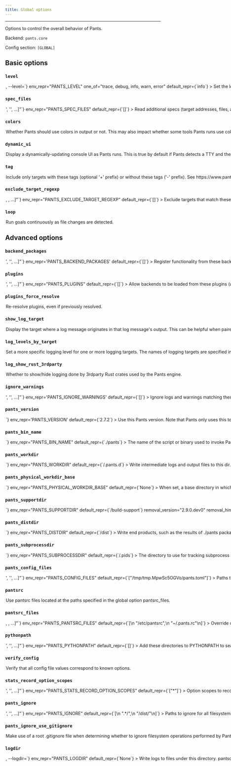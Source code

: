 ```yaml
---
title: Global options
---
```



---

Options to control the overall behavior of Pants.

Backend: <span className="color--primary">`pants.core`</span>

Config section: <span className="color--primary">`[GLOBAL]`</span>

<span className={styles.options}>

## Basic options

### `level`

<Option
  cli_repr={`-l=<LogLevel>, --level=<LogLevel>`}
  env_repr="PANTS_LEVEL"
  one_of="trace, debug, info, warn, error"
  default_repr={`info`}
>

Set the logging level.

</Option>

### `spec_files`

<Option
  cli_repr={`--spec-files="['<str>', '<str>', ...]"`}
  env_repr="PANTS_SPEC_FILES"
  default_repr={`[]`}
>

Read additional specs (target addresses, files, and/or globs), one per line,
from these files.

</Option>

### `colors`

<Option
  cli_repr={`--[no-]colors`}
  env_repr='PANTS_COLORS'
  default_repr={`False`}
>

Whether Pants should use colors in output or not. This may also impact whether some tools Pants runs use color.

When unset, this value defaults based on whether the output destination supports color.

</Option>

### `dynamic_ui`

<Option
  cli_repr={`--[no-]dynamic-ui`}
  env_repr="PANTS_DYNAMIC_UI"
  default_repr={`True`}
>

Display a dynamically-updating console UI as Pants runs. This is true by
default if Pants detects a TTY and there is no &#x27;CI&#x27; environment
variable indicating that Pants is running in a continuous integration
environment.

</Option>

### `tag`

<Option
  cli_repr={`--tag="[[+-]tag1,tag2,..., [+-]tag1,tag2,..., ...]"`}
  env_repr="PANTS_TAG"
  default_repr={`[]`}
>

Include only targets with these tags (optional &#x27;+&#x27; prefix) or
without these tags (&#x27;-&#x27; prefix). See
https://www.pantsbuild.org/v2.7/docs/advanced-target-selection.

</Option>

### `exclude_target_regexp`

<Option
  cli_repr={`--exclude-target-regexp="[<regexp>, <regexp>, ...]"`}
  env_repr="PANTS_EXCLUDE_TARGET_REGEXP"
  default_repr={`[]`}
>

Exclude targets that match these regexes. This does not impact file arguments.

</Option>

### `loop`

<Option cli_repr={`--[no-]loop`} env_repr="PANTS_LOOP" default_repr={`False`}>
  Run goals continuously as file changes are detected.

</Option>

## Advanced options

### `backend_packages`

<Option
  cli_repr={`--backend-packages="['<str>', '<str>', ...]"`}
  env_repr='PANTS_BACKEND_PACKAGES'
  default_repr={`[]`}
>

Register functionality from these backends.

The backend packages must be present on the PYTHONPATH, typically because they are in the Pants core dist, in a plugin dist, or available as sources in the repo.

</Option>

### `plugins`

<Option
  cli_repr={`--plugins="['<str>', '<str>', ...]"`}
  env_repr="PANTS_PLUGINS"
  default_repr={`[]`}
>

Allow backends to be loaded from these plugins (usually released through
PyPI). The default backends for each plugin will be loaded automatically.
Other backends in a plugin can be loaded by listing them in `backend_packages`
in the `[GLOBAL]` scope.

</Option>

### `plugins_force_resolve`

<Option
  cli_repr={`--[no-]plugins-force-resolve`}
  env_repr="PANTS_PLUGINS_FORCE_RESOLVE"
  default_repr={`False`}
>

Re-resolve plugins, even if previously resolved.

</Option>

### `show_log_target`

<Option
  cli_repr={`--[no-]show-log-target`}
  env_repr="PANTS_SHOW_LOG_TARGET"
  default_repr={`False`}
>

Display the target where a log message originates in that log message&#x27;s
output. This can be helpful when paired with --log-levels-by-target.

</Option>

### `log_levels_by_target`

<Option
  cli_repr={`--log-levels-by-target="{'key1': val1, 'key2': val2, ...}"`}
  env_repr='PANTS_LOG_LEVELS_BY_TARGET'
  default_repr={`{}`}
>

Set a more specific logging level for one or more logging targets. The names of logging targets are specified in log strings when the --show-log-target option is set. The logging levels are one of: &quot;error&quot;, &quot;warn&quot;, &quot;info&quot;, &quot;debug&quot;, &quot;trace&quot;. All logging targets not specified here use the global log level set with --level. For example, you can set `--log-levels-by-target='{"workunit_store": "info", "pants.engine.rules": "warn"}'`.

</Option>

### `log_show_rust_3rdparty`

<Option
  cli_repr={`--[no-]log-show-rust-3rdparty`}
  env_repr="PANTS_LOG_SHOW_RUST_3RDPARTY"
  default_repr={`False`}
>

Whether to show/hide logging done by 3rdparty Rust crates used by the Pants
engine.

</Option>

### `ignore_warnings`

<Option
  cli_repr={`--ignore-warnings="['<str>', '<str>', ...]"`}
  env_repr='PANTS_IGNORE_WARNINGS'
  default_repr={`[]`}
>

Ignore logs and warnings matching these strings.

Normally, Pants will look for literal matches from the start of the log/warning message, but you can prefix the ignore with `$regex$` for Pants to instead treat your string as a regex pattern. For example:

```
ignore_warnings = [
    "DEPRECATED: option 'config' in scope 'flake8' will be removed",
    '$regex$:No files\s*'
]
```

</Option>

### `pants_version`

<Option
  cli_repr={`--pants-version=<str>`}
  env_repr='PANTS_VERSION'
  default_repr={`2.7.2`}
>

Use this Pants version. Note that Pants only uses this to verify that you are using the requested version, as Pants cannot dynamically change the version it is using once the program is already running.

If you use the `./pants` script from https://www.pantsbuild.org/v2.7/docs/installation, however, changing the value in your `pants.toml` will cause the new version to be installed and run automatically.

Run `./pants --version` to check what is being used.

</Option>

### `pants_bin_name`

<Option
  cli_repr={`--pants-bin-name=<str>`}
  env_repr="PANTS_BIN_NAME"
  default_repr={`./pants`}
>

The name of the script or binary used to invoke Pants. Useful when printing
help messages.

</Option>

### `pants_workdir`

<Option
  cli_repr={`--pants-workdir=<dir>`}
  env_repr="PANTS_WORKDIR"
  default_repr={`<buildroot>/.pants.d`}
>

Write intermediate logs and output files to this dir.

</Option>

### `pants_physical_workdir_base`

<Option
  cli_repr={`--pants-physical-workdir-base=<dir>`}
  env_repr="PANTS_PHYSICAL_WORKDIR_BASE"
  default_repr={`None`}
>

When set, a base directory in which to store `--pants-workdir` contents. If
this option is a set, the workdir will be created as symlink into a
per-workspace subdirectory.

</Option>

### `pants_supportdir`

<Option
  cli_repr={`--pants-supportdir=<dir>`}
  env_repr="PANTS_SUPPORTDIR"
  default_repr={`<buildroot>/build-support`}
  removal_version="2.9.0.dev0"
  removal_hint={"Unused: this option has no necessary equivalent in v2."}
>

Used only for templating in `pants.toml`.

</Option>

### `pants_distdir`

<Option
  cli_repr={`--pants-distdir=<dir>`}
  env_repr="PANTS_DISTDIR"
  default_repr={`<buildroot>/dist`}
>

Write end products, such as the results of `./pants package`, to this dir.

</Option>

### `pants_subprocessdir`

<Option
  cli_repr={`--pants-subprocessdir=<str>`}
  env_repr="PANTS_SUBPROCESSDIR"
  default_repr={`<buildroot>/.pids`}
>

The directory to use for tracking subprocess metadata. This should live
outside of the dir used by `pants_workdir` to allow for tracking subprocesses
that outlive the workdir data.

</Option>

### `pants_config_files`

<Option
  cli_repr={`--pants-config-files="['<str>', '<str>', ...]"`}
  env_repr="PANTS_CONFIG_FILES"
  default_repr={`["/tmp/tmp.MpwSc5OGVo/pants.toml"]`}
>

Paths to Pants config files. This may only be set through the environment
variable `PANTS_CONFIG_FILES` and the command line argument
`--pants-config-files`; it will be ignored if in a config file like
`pants.toml`.

</Option>

### `pantsrc`

<Option
  cli_repr={`--[no-]pantsrc`}
  env_repr="PANTS_PANTSRC"
  default_repr={`True`}
>

Use pantsrc files located at the paths specified in the global option
`pantsrc_files`.

</Option>

### `pantsrc_files`

<Option
  cli_repr={`--pantsrc-files="[<path>, <path>, ...]"`}
  env_repr="PANTS_PANTSRC_FILES"
  default_repr={`[\n  "/etc/pantsrc",\n  "~/.pants.rc"\n]`}
>

Override config with values from these files, using syntax matching that of
`--pants-config-files`.

</Option>

### `pythonpath`

<Option
  cli_repr={`--pythonpath="['<str>', '<str>', ...]"`}
  env_repr="PANTS_PYTHONPATH"
  default_repr={`[]`}
>

Add these directories to PYTHONPATH to search for plugins. This does not
impact the PYTHONPATH used by Pants when running your Python code.

</Option>

### `verify_config`

<Option
  cli_repr={`--[no-]verify-config`}
  env_repr="PANTS_VERIFY_CONFIG"
  default_repr={`True`}
>

Verify that all config file values correspond to known options.

</Option>

### `stats_record_option_scopes`

<Option
  cli_repr={`--stats-record-option-scopes="['<str>', '<str>', ...]"`}
  env_repr="PANTS_STATS_RECORD_OPTION_SCOPES"
  default_repr={`["*"]`}
>

Option scopes to record in stats on run completion. Options may be selected by
joining the scope and the option with a ^ character, i.e. to get option
`pantsd` in the GLOBAL scope, you&#x27;d pass `GLOBAL^pantsd`. Add a
&#x27;\*&#x27; to the list to capture all known scopes.

</Option>

### `pants_ignore`

<Option
  cli_repr={`--pants-ignore="['<str>', '<str>', ...]"`}
  env_repr="PANTS_IGNORE"
  default_repr={`[\n  ".*/",\n  "/dist/"\n]`}
>

Paths to ignore for all filesystem operations performed by pants (e.g. BUILD
file scanning, glob matching, etc). Patterns use the gitignore syntax
(https://git-scm.com/docs/gitignore). The `pants_distdir` and `pants_workdir`
locations are automatically ignored. `pants_ignore` can be used in tandem with
`pants_ignore_use_gitignore`; any rules specified here are applied after rules
specified in a .gitignore file.

</Option>

### `pants_ignore_use_gitignore`

<Option
  cli_repr={`--[no-]pants-ignore-use-gitignore`}
  env_repr="PANTS_IGNORE_USE_GITIGNORE"
  default_repr={`True`}
>

Make use of a root .gitignore file when determining whether to ignore
filesystem operations performed by Pants. If used together with
`--pants-ignore`, any exclude/include patterns specified there apply after
.gitignore rules.

</Option>

### `logdir`

<Option
  cli_repr={`-d=<dir>, --logdir=<dir>`}
  env_repr="PANTS_LOGDIR"
  default_repr={`None`}
>

Write logs to files under this directory.

</Option>

### `pantsd`

<Option
  cli_repr={`--[no-]pantsd`}
  env_repr="PANTS_PANTSD"
  default_repr={`True`}
>

Enables use of the Pants daemon (pantsd). pantsd can significantly improve
runtime performance by lowering per-run startup cost, and by memoizing
filesystem operations and rule execution.

</Option>

### `concurrent`

<Option
  cli_repr={`--[no-]concurrent`}
  env_repr="PANTS_CONCURRENT"
  default_repr={`False`}
>

Enable concurrent runs of Pants. Without this enabled, Pants will start up all
concurrent invocations (e.g. in other terminals) without pantsd. Enabling this
option requires parallel Pants invocations to block on the first.

</Option>

### `pantsd_timeout_when_multiple_invocations`

<Option
  cli_repr={`--pantsd-timeout-when-multiple-invocations=<float>`}
  env_repr="PANTS_PANTSD_TIMEOUT_WHEN_MULTIPLE_INVOCATIONS"
  default_repr={`60.0`}
>

The maximum amount of time to wait for the invocation to start until raising a
timeout exception. Because pantsd currently does not support parallel runs,
any prior running Pants command must be finished for the current one to start.
To never timeout, use the value -1.

</Option>

### `pantsd_max_memory_usage`

<Option
  cli_repr={`--pantsd-max-memory-usage=<memory_size>`}
  env_repr='PANTS_PANTSD_MAX_MEMORY_USAGE'
  default_repr={`1GiB`}
>

The maximum memory usage of the pantsd process.

When the maximum memory is exceeded, the daemon will restart gracefully, although all previous in-memory caching will be lost. Setting too low means that you may miss out on some caching, whereas setting too high may over-consume resources and may result in the operating system killing Pantsd due to memory overconsumption (e.g. via the OOM killer).

You can suffix with `GiB`, `MiB`, `KiB`, or `B` to indicate the unit, e.g. `2GiB` or `2.12GiB`. A bare number will be in bytes.

There is at most one pantsd process per workspace.

</Option>

### `print_stacktrace`

<Option
  cli_repr={`--[no-]print-stacktrace`}
  env_repr="PANTS_PRINT_STACKTRACE"
  default_repr={`False`}
>

Print the full exception stack trace for any errors.

</Option>

### `engine_visualize_to`

<Option
  cli_repr={`--engine-visualize-to=<dir_option>`}
  env_repr="PANTS_ENGINE_VISUALIZE_TO"
  default_repr={`None`}
>

A directory to write execution and rule graphs to as `dot` files. The contents
of the directory will be overwritten if any filenames collide.

</Option>

### `pantsd_pailgun_port`

<Option
  cli_repr={`--pantsd-pailgun-port=<int>`}
  env_repr="PANTS_PANTSD_PAILGUN_PORT"
  default_repr={`0`}
>

The port to bind the Pants nailgun server to. Defaults to a random port.

</Option>

### `pantsd_invalidation_globs`

<Option
  cli_repr={`--pantsd-invalidation-globs="['<str>', '<str>', ...]"`}
  env_repr="PANTS_PANTSD_INVALIDATION_GLOBS"
  default_repr={`[]`}
>

Filesystem events matching any of these globs will trigger a daemon restart.
Pants&#x27;s own code, plugins, and `--pants-config-files` are inherently
invalidated.

</Option>

### `rule_threads_core`

<Option
  cli_repr={`--rule-threads-core=<int>`}
  env_repr='PANTS_RULE_THREADS_CORE'
  default_repr={`max(2, #cores/2)`}
>

The number of threads to keep active and ready to execute `@rule` logic (see also: `--rule-threads-max`).

Values less than 2 are not currently supported.

This value is independent of the number of processes that may be spawned in parallel locally (controlled by `--process-execution-local-parallelism`).

</Option>

### `rule_threads_max`

<Option
  cli_repr={`--rule-threads-max=<int>`}
  env_repr="PANTS_RULE_THREADS_MAX"
  default_repr={`None`}
>

The maximum number of threads to use to execute `@rule` logic. Defaults to a
small multiple of `--rule-threads-core`.

</Option>

### `local_store_dir`

<Option
  cli_repr={`--local-store-dir=<str>`}
  env_repr='PANTS_LOCAL_STORE_DIR'
  default_repr={`$XDG_CACHE_HOME/pants/lmdb_store`}
>

Directory to use for the local file store, which stores the results of subprocesses run by Pants.

The path may be absolute or relative. If the directory is within the build root, be sure to include it in `--pants-ignore`.

</Option>

### `local_store_shard_count`

<Option
  cli_repr={`--local-store-shard-count=<int>`}
  env_repr='PANTS_LOCAL_STORE_SHARD_COUNT'
  default_repr={`16`}
>

The number of LMDB shards created for the local store. This setting also impacts the maximum size of stored files: see `--local-store-files-max-size-bytes` for more information.

Because LMDB allows only one simultaneous writer per database, the store is split into multiple shards to allow for more concurrent writers. The faster your disks are, the fewer shards you are likely to need for performance.

NB: After changing this value, you will likely want to manually clear the `--local-store-dir` directory to clear the space used by old shard layouts.

</Option>

### `local_store_processes_max_size_bytes`

<Option
  cli_repr={`--local-store-processes-max-size-bytes=<int>`}
  env_repr="PANTS_LOCAL_STORE_PROCESSES_MAX_SIZE_BYTES"
  default_repr={`16000000000`}
>

The maximum size in bytes of the local store containing process cache entries.
Stored below `--local-store-dir`.

</Option>

### `local_store_files_max_size_bytes`

<Option
  cli_repr={`--local-store-files-max-size-bytes=<int>`}
  env_repr='PANTS_LOCAL_STORE_FILES_MAX_SIZE_BYTES'
  default_repr={`256000000000`}
>

The maximum size in bytes of the local store containing files. Stored below `--local-store-dir`.

NB: This size value bounds the total size of all files, but (due to sharding of the store on disk) it also bounds the per-file size to (VALUE / `--local-store-shard-count`).

This value doesn&#x27;t reflect space allocated on disk, or RAM allocated (it may be reflected in VIRT but not RSS). However, the default is lower than you might otherwise choose because macOS creates core dumps that include MMAP&#x27;d pages, and setting this too high might cause core dumps to use an unreasonable amount of disk if they are enabled.

</Option>

### `local_store_directories_max_size_bytes`

<Option
  cli_repr={`--local-store-directories-max-size-bytes=<int>`}
  env_repr="PANTS_LOCAL_STORE_DIRECTORIES_MAX_SIZE_BYTES"
  default_repr={`16000000000`}
>

The maximum size in bytes of the local store containing directories. Stored
below `--local-store-dir`.

</Option>

### `named_caches_dir`

<Option
  cli_repr={`--named-caches-dir=<str>`}
  env_repr='PANTS_NAMED_CACHES_DIR'
  default_repr={`$XDG_CACHE_HOME/pants/named_caches`}
>

Directory to use for named global caches for tools and processes with trusted, concurrency-safe caches.

The path may be absolute or relative. If the directory is within the build root, be sure to include it in `--pants-ignore`.

</Option>

### `local_execution_root_dir`

<Option
  cli_repr={`--local-execution-root-dir=<str>`}
  env_repr='PANTS_LOCAL_EXECUTION_ROOT_DIR'
  default_repr={`/tmp`}
>

Directory to use for local process execution sandboxing.

The path may be absolute or relative. If the directory is within the build root, be sure to include it in `--pants-ignore`.

</Option>

### `process_execution_local_cache`

<Option
  cli_repr={`--[no-]process-execution-local-cache`}
  env_repr="PANTS_PROCESS_EXECUTION_LOCAL_CACHE"
  default_repr={`True`}
>

Whether to cache process executions in a local cache persisted to disk at
`--local-store-dir`.

</Option>

### `process_execution_local_cleanup`

<Option
  cli_repr={`--[no-]process-execution-local-cleanup`}
  env_repr="PANTS_PROCESS_EXECUTION_LOCAL_CLEANUP"
  default_repr={`True`}
>

If false, Pants will not clean up local directories used as chroots for
running processes. Pants will log their location so that you can inspect the
chroot, and run the `__run.sh` script to recreate the process using the same
argv and environment variables used by Pants. This option is useful for
debugging.

</Option>

### `ca_certs_path`

<Option
  cli_repr={`--ca-certs-path=<str>`}
  env_repr="PANTS_CA_CERTS_PATH"
  default_repr={`None`}
>

Path to a file containing PEM-format CA certificates used for verifying secure
connections when downloading files required by a build.

</Option>

### `process_execution_local_parallelism`

<Option
  cli_repr={`--process-execution-local-parallelism=<int>`}
  env_repr='PANTS_PROCESS_EXECUTION_LOCAL_PARALLELISM'
  default_repr={`#cores`}
>

Number of concurrent processes that may be executed locally.

This value is independent of the number of threads that may be used to execute the logic in `@rules` (controlled by `--rule-threads-core`).

</Option>

### `process_execution_remote_parallelism`

<Option
  cli_repr={`--process-execution-remote-parallelism=<int>`}
  env_repr="PANTS_PROCESS_EXECUTION_REMOTE_PARALLELISM"
  default_repr={`128`}
>

Number of concurrent processes that may be executed remotely.

</Option>

### `process_execution_cache_namespace`

<Option
  cli_repr={`--process-execution-cache-namespace=<str>`}
  env_repr="PANTS_PROCESS_EXECUTION_CACHE_NAMESPACE"
  default_repr={`None`}
>

The cache namespace for process execution. Change this value to invalidate
every artifact&#x27;s execution, or to prevent process cache entries from
being (re)used for different usecases or users.

</Option>

### `process_execution_local_enable_nailgun`

<Option
  cli_repr={`--[no-]process-execution-local-enable-nailgun`}
  env_repr="PANTS_PROCESS_EXECUTION_LOCAL_ENABLE_NAILGUN"
  default_repr={`False`}
>

Whether or not to use nailgun to run the requests that are marked as
nailgunnable.

</Option>

### `remote_execution`

<Option
  cli_repr={`--[no-]remote-execution`}
  env_repr='PANTS_REMOTE_EXECUTION'
  default_repr={`False`}
>

Enables remote workers for increased parallelism. (Alpha)

Alternatively, you can use `--remote-cache-read` and `--remote-cache-write` to still run everything locally, but to use a remote cache.

</Option>

### `remote_cache_read`

<Option
  cli_repr={`--[no-]remote-cache-read`}
  env_repr='PANTS_REMOTE_CACHE_READ'
  default_repr={`False`}
>

Whether to enable reading from a remote cache.

This cannot be used at the same time as `--remote-execution`.

</Option>

### `remote_cache_write`

<Option
  cli_repr={`--[no-]remote-cache-write`}
  env_repr='PANTS_REMOTE_CACHE_WRITE'
  default_repr={`False`}
>

Whether to enable writing results to a remote cache.

This cannot be used at the same time as `--remote-execution`.

</Option>

### `remote_instance_name`

<Option
  cli_repr={`--remote-instance-name=<str>`}
  env_repr='PANTS_REMOTE_INSTANCE_NAME'
  default_repr={`None`}
>

Name of the remote instance to use by remote caching and remote execution.

This is used by some remote servers for routing. Consult your remote server for whether this should be set.

You can also use `--remote-auth-plugin` to provide a plugin to dynamically set this value.

</Option>

### `remote_ca_certs_path`

<Option
  cli_repr={`--remote-ca-certs-path=<str>`}
  env_repr='PANTS_REMOTE_CA_CERTS_PATH'
  default_repr={`None`}
>

Path to a PEM file containing CA certificates used for verifying secure connections to `--remote-execution-address` and `--remote-store-address`.

If unspecified, Pants will attempt to auto-discover root CA certificates when TLS is enabled with remote execution and caching.

</Option>

### `remote_oauth_bearer_token_path`

<Option
  cli_repr={`--remote-oauth-bearer-token-path=<str>`}
  env_repr='PANTS_REMOTE_OAUTH_BEARER_TOKEN_PATH'
  default_repr={`None`}
>

Path to a file containing an oauth token to use for gGRPC connections to `--remote-execution-address` and `--remote-store-address`.

If specified, Pants will add a header in the format `authorization: Bearer <token>`. You can also manually add this header via `--remote-execution-headers` and `--remote-store-headers`, or use `--remote-auth-plugin` to provide a plugin to dynamically set the relevant headers. Otherwise, no authorization will be performed.

</Option>

### `remote_auth_plugin`

<Option
  cli_repr={`--remote-auth-plugin=<str>`}
  env_repr='PANTS_REMOTE_AUTH_PLUGIN'
  default_repr={`None`}
>

Path to a plugin to dynamically configure remote caching and execution options.

Format: `path.to.module:my_func`. Pants will import your module and run your function. Update the `--pythonpath` option to ensure your file is loadable.

The function should take the kwargs `initial_store_headers: dict[str, str]`, `initial_execution_headers: dict[str, str]`, `options: Options` (from pants.option.options), `env: dict[str, str]`, and `prior_result: AuthPluginResult | None`. It should return an instance of `AuthPluginResult` from `pants.option.global_options`.

Pants will replace the headers it would normally use with whatever your plugin returns; usually, you should include the `initial_store_headers` and `initial_execution_headers` in your result so that options like `--remote-store-headers` still work.

If you return `instance_name`, Pants will replace `--remote-instance-name` with this value.

If the returned auth state is `AuthPluginState.UNAVAILABLE`, Pants will disable remote caching and execution.

If Pantsd is in use, `prior_result` will be the previous `AuthPluginResult` returned by your plugin, which allows you to reuse the result. Otherwise, if Pantsd has been restarted or is not used, the `prior_result` will be `None`.

</Option>

### `remote_store_address`

<Option
  cli_repr={`--remote-store-address=<str>`}
  env_repr='PANTS_REMOTE_STORE_ADDRESS'
  default_repr={`None`}
>

The URI of a server used for the remote file store.

Format: `scheme://host:port`. The supported schemes are `grpc` and `grpcs`, i.e. gRPC with TLS enabled. If `grpc` is used, TLS will be disabled.

</Option>

### `remote_store_headers`

<Option
  cli_repr={`--remote-store-headers="{'key1': val1, 'key2': val2, ...}"`}
  env_repr='PANTS_REMOTE_STORE_HEADERS'
  default_repr={`{"user-agent": "pants/2.7.2"}`}
>

Headers to set on remote store requests.

Format: header=value. Pants may add additional headers.

See `--remote-execution-headers` as well.

</Option>

### `remote_store_chunk_bytes`

<Option
  cli_repr={`--remote-store-chunk-bytes=<int>`}
  env_repr="PANTS_REMOTE_STORE_CHUNK_BYTES"
  default_repr={`1048576`}
>

Size in bytes of chunks transferred to/from the remote file store.

</Option>

### `remote_store_chunk_upload_timeout_seconds`

<Option
  cli_repr={`--remote-store-chunk-upload-timeout-seconds=<int>`}
  env_repr="PANTS_REMOTE_STORE_CHUNK_UPLOAD_TIMEOUT_SECONDS"
  default_repr={`60`}
>

Timeout (in seconds) for uploads of individual chunks to the remote file
store.

</Option>

### `remote_store_rpc_retries`

<Option
  cli_repr={`--remote-store-rpc-retries=<int>`}
  env_repr="PANTS_REMOTE_STORE_RPC_RETRIES"
  default_repr={`2`}
>

Number of times to retry any RPC to the remote store before giving up.

</Option>

### `remote_store_rpc_concurrency`

<Option
  cli_repr={`--remote-store-rpc-concurrency=<int>`}
  env_repr="PANTS_REMOTE_STORE_RPC_CONCURRENCY"
  default_repr={`128`}
>

The number of concurrent requests allowed to the remote store service.

</Option>

### `remote_store_batch_api_size_limit`

<Option
  cli_repr={`--remote-store-batch-api-size-limit=<int>`}
  env_repr="PANTS_REMOTE_STORE_BATCH_API_SIZE_LIMIT"
  default_repr={`4194304`}
>

The maximum total size of blobs allowed to be sent in a single batch API call
to the remote store.

</Option>

### `remote_cache_warnings`

<Option
  cli_repr={`--remote-cache-warnings=<RemoteCacheWarningsBehavior>`}
  env_repr='PANTS_REMOTE_CACHE_WARNINGS'
  one_of='ignore, first_only, backoff'
  default_repr={`first_only`}
>

Whether to log remote cache failures at the `warn` log level.

All errors not logged at the `warn` level will instead be logged at the `debug` level.

</Option>

### `remote_cache_eager_fetch`

<Option
  cli_repr={`--[no-]remote-cache-eager-fetch`}
  env_repr='PANTS_REMOTE_CACHE_EAGER_FETCH'
  default_repr={`True`}
>

Eagerly fetch relevant content from the remote store instead of lazily fetching.

This may result in worse performance, but reduce the frequency of errors encountered by reducing the surface area of when remote caching is used.

</Option>

### `remote_cache_rpc_concurrency`

<Option
  cli_repr={`--remote-cache-rpc-concurrency=<int>`}
  env_repr="PANTS_REMOTE_CACHE_RPC_CONCURRENCY"
  default_repr={`128`}
>

The number of concurrent requests allowed to the remote cache service.

</Option>

### `remote_execution_address`

<Option
  cli_repr={`--remote-execution-address=<str>`}
  env_repr='PANTS_REMOTE_EXECUTION_ADDRESS'
  default_repr={`None`}
>

The URI of a server used as a remote execution scheduler.

Format: `scheme://host:port`. The supported schemes are `grpc` and `grpcs`, i.e. gRPC with TLS enabled. If `grpc` is used, TLS will be disabled.

You must also set `--remote-store-address`, which will often be the same value.

</Option>

### `remote_execution_extra_platform_properties`

<Option
  cli_repr={`--remote-execution-extra-platform-properties="['<str>', '<str>', ...]"`}
  env_repr="PANTS_REMOTE_EXECUTION_EXTRA_PLATFORM_PROPERTIES"
  default_repr={`[]`}
>

Platform properties to set on remote execution requests. Format:
property=value. Multiple values should be specified as multiple occurrences of
this flag. Pants itself may add additional platform properties.

</Option>

### `remote_execution_headers`

<Option
  cli_repr={`--remote-execution-headers="{'key1': val1, 'key2': val2, ...}"`}
  env_repr='PANTS_REMOTE_EXECUTION_HEADERS'
  default_repr={`{"user-agent": "pants/2.7.2"}`}
>

Headers to set on remote execution requests. Format: header=value. Pants may add additional headers.

See `--remote-store-headers` as well.

</Option>

### `remote_execution_overall_deadline_secs`

<Option
  cli_repr={`--remote-execution-overall-deadline-secs=<int>`}
  env_repr="PANTS_REMOTE_EXECUTION_OVERALL_DEADLINE_SECS"
  default_repr={`3600`}
>

Overall timeout in seconds for each remote execution request from time of
submission

</Option>

### `remote_execution_rpc_concurrency`

<Option
  cli_repr={`--remote-execution-rpc-concurrency=<int>`}
  env_repr="PANTS_REMOTE_EXECUTION_RPC_CONCURRENCY"
  default_repr={`128`}
>

The number of concurrent requests allowed to the remote execution service.

</Option>

### `watch_filesystem`

<Option
  cli_repr={`--[no-]watch-filesystem`}
  env_repr="PANTS_WATCH_FILESYSTEM"
  default_repr={`True`}
>

Set to False if Pants should not watch the filesystem for changes. `pantsd` or
`loop` may not be enabled.

</Option>

### `files_not_found_behavior`

<Option
  cli_repr={`--files-not-found-behavior=<FilesNotFoundBehavior>`}
  env_repr="PANTS_FILES_NOT_FOUND_BEHAVIOR"
  one_of="warn, error"
  default_repr={`warn`}
>

What to do when files and globs specified in BUILD files, such as in the
`sources` field, cannot be found. This happens when the files do not exist on
your machine or when they are ignored by the `--pants-ignore` option.

</Option>

### `owners_not_found_behavior`

<Option
  cli_repr={`--owners-not-found-behavior=<OwnersNotFoundBehavior>`}
  env_repr="PANTS_OWNERS_NOT_FOUND_BEHAVIOR"
  one_of="ignore, warn, error"
  default_repr={`error`}
>

What to do when file arguments do not have any owning target. This happens
when there are no targets whose `sources` fields include the file argument.

</Option>

### `build_patterns`

<Option
  cli_repr={`--build-patterns="['<str>', '<str>', ...]"`}
  env_repr="PANTS_BUILD_PATTERNS"
  default_repr={`[\n  "BUILD",\n  "BUILD.*"\n]`}
>

The naming scheme for BUILD files, i.e. where you define targets. This only
sets the naming scheme, not the directory paths to look for. To add
ignorepatterns, use the option `--build-ignore`.

</Option>

### `build_ignore`

<Option
  cli_repr={`--build-ignore="['<str>', '<str>', ...]"`}
  env_repr="PANTS_BUILD_IGNORE"
  default_repr={`[]`}
>

Paths to ignore when identifying BUILD files. This does not affect any other
filesystem operations; use `--pants-ignore` for that instead. Patterns use the
gitignore pattern syntax (https://git-scm.com/docs/gitignore).

</Option>

### `build_file_prelude_globs`

<Option
  cli_repr={`--build-file-prelude-globs="['<str>', '<str>', ...]"`}
  env_repr="PANTS_BUILD_FILE_PRELUDE_GLOBS"
  default_repr={`[]`}
>

Python files to evaluate and whose symbols should be exposed to all BUILD
files. See https://www.pantsbuild.org/v2.7/docs/macros.

</Option>

### `subproject_roots`

<Option
  cli_repr={`--subproject-roots="['<str>', '<str>', ...]"`}
  env_repr="PANTS_SUBPROJECT_ROOTS"
  default_repr={`[]`}
>

Paths that correspond with build roots for any subproject that this project
depends on.

</Option>

### `loop_max`

<Option
  cli_repr={`--loop-max=<int>`}
  env_repr="PANTS_LOOP_MAX"
  default_repr={`4294967296`}
>

The maximum number of times to loop when `--loop` is specified.

</Option>

### `streaming_workunits_report_interval`

<Option
  cli_repr={`--streaming-workunits-report-interval=<float>`}
  env_repr="PANTS_STREAMING_WORKUNITS_REPORT_INTERVAL"
  default_repr={`1.0`}
>

Interval in seconds between when streaming workunit event receivers will be
polled.

</Option>

### `streaming_workunits_complete_async`

<Option
  cli_repr={`--[no-]streaming-workunits-complete-async`}
  env_repr="PANTS_STREAMING_WORKUNITS_COMPLETE_ASYNC"
  default_repr={`True`}
>

True if stats recording should be allowed to complete asynchronously when
`pantsd` is enabled. When `pantsd` is disabled, stats recording is always
synchronous. To reduce data loss, this flag defaults to false inside of
containers, such as when run with Docker.

</Option>

## Deprecated options

### `native_engine_visualize_to`

<Option
  cli_repr={`--native-engine-visualize-to=<dir_option>`}
  env_repr="PANTS_NATIVE_ENGINE_VISUALIZE_TO"
  default_repr={`None`}
  removal_version="2.8.0.dev0"
  removal_hint={"Use `--engine-visualize-to` instead."}
>

A directory to write execution and rule graphs to as `dot` files. The contents
of the directory will be overwritten if any filenames collide.

</Option>

</span>
